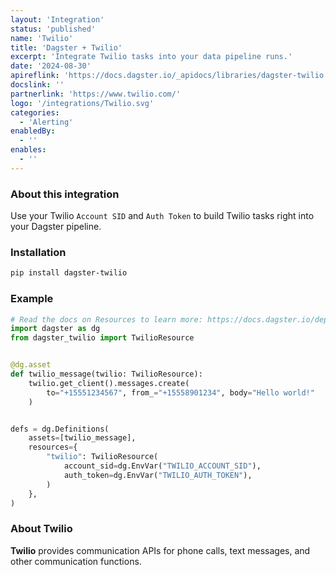 ```yaml
---
layout: 'Integration'
status: 'published'
name: 'Twilio'
title: 'Dagster + Twilio'
excerpt: 'Integrate Twilio tasks into your data pipeline runs.'
date: '2024-08-30'
apireflink: 'https://docs.dagster.io/_apidocs/libraries/dagster-twilio'
docslink: ''
partnerlink: 'https://www.twilio.com/'
logo: '/integrations/Twilio.svg'
categories:
  - 'Alerting'
enabledBy:
  - ''
enables:
  - ''
---
```


### About this integration

Use your Twilio `Account SID` and `Auth Token` to build Twilio tasks right into your Dagster pipeline.

### Installation

```bash
pip install dagster-twilio
```

### Example

```python
# Read the docs on Resources to learn more: https://docs.dagster.io/deployment/resources
import dagster as dg
from dagster_twilio import TwilioResource


@dg.asset
def twilio_message(twilio: TwilioResource):
    twilio.get_client().messages.create(
        to="+15551234567", from_="+15558901234", body="Hello world!"
    )


defs = dg.Definitions(
    assets=[twilio_message],
    resources={
        "twilio": TwilioResource(
            account_sid=dg.EnvVar("TWILIO_ACCOUNT_SID"),
            auth_token=dg.EnvVar("TWILIO_AUTH_TOKEN"),
        )
    },
)
```

### About Twilio

**Twilio** provides communication APIs for phone calls, text messages, and other communication functions.
